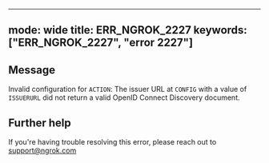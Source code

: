 
---
mode: wide
title: ERR_NGROK_2227
keywords: ["ERR_NGROK_2227", "error 2227"]
---

## Message
Invalid configuration for `ACTION`: The issuer URL at `CONFIG` with a value of `ISSUERURL` did not return a valid OpenID Connect Discovery document.




## Further help
If you're having trouble resolving this error, please reach out to [support@ngrok.com](mailto:support@ngrok.com?subject=Help%20with%20ERR_NGROK_2227)

